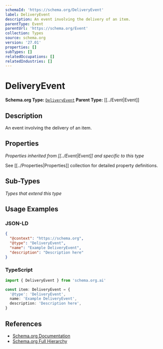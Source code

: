 ```yaml
---
schemaId: 'https://schema.org/DeliveryEvent'
label: DeliveryEvent
description: An event involving the delivery of an item.
parentType: Event
parentUrl: 'https://schema.org/Event'
collection: Types
source: schema.org
version: '27.01'
properties: []
subTypes: []
relatedOccupations: []
relatedIndustries: []
---
```

# DeliveryEvent

**Schema.org Type:** [`DeliveryEvent`](https://schema.org/DeliveryEvent)
**Parent Type:** [[../Event|Event]]

## Description

An event involving the delivery of an item.

## Properties

*Properties inherited from [[../Event|Event]] and specific to this type*

See [[../Properties|Properties]] collection for detailed property definitions.

## Sub-Types

*Types that extend this type*

## Usage Examples

### JSON-LD

```json
{
  "@context": "https://schema.org",
  "@type": "DeliveryEvent",
  "name": "Example DeliveryEvent",
  "description": "Description here"
}
```

### TypeScript

```typescript
import { DeliveryEvent } from 'schema.org.ai'

const item: DeliveryEvent = {
  '@type': 'DeliveryEvent',
  name: 'Example DeliveryEvent',
  description: 'Description here',
}
```

## References

- [Schema.org Documentation](https://schema.org/DeliveryEvent)
- [Schema.org Full Hierarchy](https://schema.org/docs/full.html)
